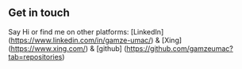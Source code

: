 ## Get in touch

Say Hi or find me on other platforms: [LinkedIn] (https://www.linkedin.com/in/gamze-umac/) & [Xing] (https://www.xing.com/) &
[github] (https://github.com/gamzeumac?tab=repositories)